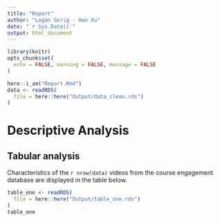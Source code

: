 ```yaml
---
title: "Report"
author: "Logan Gerig - Han Xu"
date: "`r Sys.Date()`"
output: html_document
---
```



```r
library(knitr)
opts_chunk$set(
  echo = FALSE, warning = FALSE, message = FALSE
)
```

```r
here::i_am("Report.Rmd")
data <- readRDS(
  file = here::here("Output/data_clean.rds")
)
```


# Descriptive Analysis

## Tabular analysis

Characteristics of the `r nrow(data)` videos from the course engagement database are displayed
in the table below.

```r
table_one <- readRDS(
  file = here::here("Output/table_one.rds")
)
table_one
```

